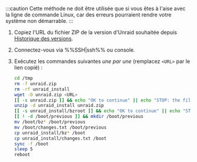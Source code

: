 :::caution
Cette méthode ne doit être utilisée que si vous êtes à l'aise avec la ligne de commande Linux, car des erreurs pourraient rendre votre système non démarrable.
:::

1. Copiez l'URL du fichier ZIP de la version d'Unraid souhaitée depuis [Historique des versions](../../../download_list.mdx).
2. Connectez-vous via %%SSH|ssh%% ou console.
3. Exécutez les commandes suivantes *une par une* (remplacez `<URL>` par le lien copié) :

   ```bash
   cd /tmp
   rm -f unraid.zip
   rm -rf unraid_install
   wget -O unraid.zip <URL>
   [[ -s unraid.zip ]] && echo "OK to continue" || echo "STOP: the file was not downloaded"
   unzip -d unraid_install unraid.zip
   [[ -s unraid_install/bzroot ]] && echo "OK to continue" || echo "STOP: the file was not extracted properly"
   [[ ! -d /boot/previous ]] && mkdir /boot/previous
   mv /boot/bz* /boot/previous
   mv /boot/changes.txt /boot/previous
   cp unraid_install/bz* /boot
   cp unraid_install/changes.txt /boot
   sync -f /boot
   sleep 5
   reboot
   ```
